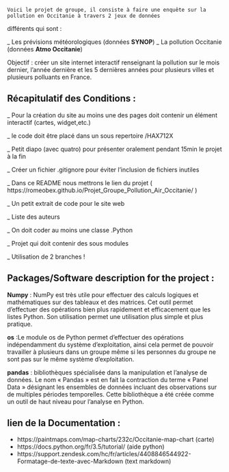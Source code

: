 	Voici le projet de groupe, il consiste à faire une enquête sur la pollution en Occitanie à travers 2 jeux de données
différents qui sont : 

_ Les prévisions météorologiques (données __SYNOP__)
_ La pollution Occitanie (données **Atmo Occitanie**)

Objectif : créer un site internet interactif renseignant la pollution sur le mois dernier, l'année dernière et les 5 
dernières années pour plusieurs villes et plusieurs polluants en France. 

## Récapitulatif des Conditions :  

_ Pour la création du site au moins une des pages doit contenir un élément interactif (cartes, widget,etc.)  

_ le code doit être placé dans un sous repertoire /HAX712X

_ Petit diapo (avec quatro) pour présenter oralement pendant 15min le projet à la fin 

_ Créer un fichier .gitignore pour éviter l'inclusion de fichiers inutiles 

_ Dans ce README nous mettrons le lien du projet ( https://romeobex.github.io/Projet_Groupe_Pollution_Air_Occitanie/ )


_ Un petit extrait de code pour le site web 

_ Liste des auteurs

_ On doit coder au moins une classe .Python 

_ Projet qui doit contenir des sous modules 

_ Utilisation de 2 branches ! 


## Packages/Software description for the project :


**Numpy** : NumPy est très utile pour effectuer des calculs logiques et mathématiques sur des tableaux et des matrices. Cet outil permet d’effectuer des opérations bien plus rapidement et efficacement que les listes Python. Son utilisation permet une utilisation plus simple et plus pratique.

**os** :Le module os de Python permet d'effectuer des opérations indépendamment du système d'exploitation, ainsi cela permet de pouvoir travailler à plusieurs dans un groupe même si les personnes du groupe ne sont pas sur le même système d'exploitation. 


**pandas** : bibliothèques spécialisée dans la manipulation et l'analyse de données. 
Le nom « Pandas » est en fait la contraction du terme « Panel Data » désignant les ensembles de données incluant des observations sur de multiples périodes temporelles. Cette bibliothèque a été créée comme un outil de haut niveau pour l’analyse en Python.







## lien de la Documentation :

* https://paintmaps.com/map-charts/232c/Occitanie-map-chart (carte)
* https://docs.python.org/fr/3.5/tutorial/ (aide python)
* https://support.zendesk.com/hc/fr/articles/4408846544922-Formatage-de-texte-avec-Markdown (text markdown) 